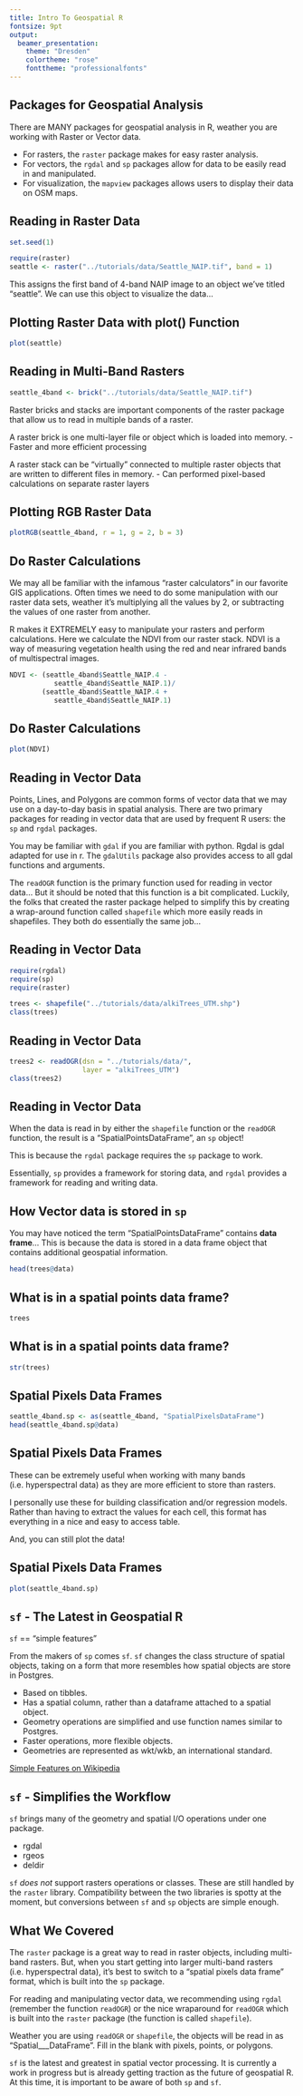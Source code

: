 ---
title: Intro To Geospatial R
fontsize: 9pt
output:
  beamer_presentation:
    theme: "Dresden"
    colortheme: "rose"
    fonttheme: "professionalfonts"
---

## Packages for Geospatial Analysis

There are MANY packages for geospatial analysis in R, weather you are working with Raster or Vector data. 

* For rasters, the `raster` package makes for easy raster analysis.
* For vectors, the `rgdal` and `sp` packages allow for data to be easily read in and manipulated.
* For visualization, the `mapview` packages allows users to display their data on OSM maps.

## Reading in Raster Data

```{r, include = F}

set.seed(1)

```

```{r, message=FALSE}

require(raster)
seattle <- raster("../tutorials/data/Seattle_NAIP.tif", band = 1)

```

This assigns the first band of 4-band NAIP image to an object we've titled "seattle". We can use this object to visualize the data...

## Plotting Raster Data with plot() Function

```{r}

plot(seattle)

```

## Reading in Multi-Band Rasters 

```{r}

seattle_4band <- brick("../tutorials/data/Seattle_NAIP.tif")

```

Raster bricks and stacks are important components of the raster package that allow us to read in multiple bands of a raster. 

A raster brick is one multi-layer file or object which is loaded into memory.
- Faster and more efficient processing

A raster stack can be "virtually" connected to multiple raster objects that are written to different files in memory.
- Can performed pixel-based calculations on separate raster layers 

## Plotting RGB Raster Data 

```{r}

plotRGB(seattle_4band, r = 1, g = 2, b = 3)

```

## Do Raster Calculations

We may all be familiar with the infamous "raster calculators" in our favorite GIS applications. Often times we need to do some manipulation with our raster data sets, weather it's multiplying all the values by 2, or subtracting the values of one raster from another. 

R makes it EXTREMELY easy to manipulate your rasters and perform calculations. Here we calculate the NDVI from our raster stack. NDVI is a way of measuring vegetation health using the red and near infrared bands of multispectral images.

```{r}

NDVI <- (seattle_4band$Seattle_NAIP.4 - 
           seattle_4band$Seattle_NAIP.1)/
        (seattle_4band$Seattle_NAIP.4 + 
           seattle_4band$Seattle_NAIP.1)

```

## Do Raster Calculations

```{r}

plot(NDVI)

```

## Reading in Vector Data

Points, Lines, and Polygons are common forms of vector data that we may use on a day-to-day basis in spatial analysis. There are two primary packages for reading in vector data that are used by frequent R users: the `sp` and `rgdal` packages.

You may be familiar with `gdal` if you are familiar with python. Rgdal is gdal adapted for use in r. The `gdalUtils` package also provides access to all gdal functions and arguments.

The `readOGR` function is the primary function used for reading in vector data... But it should be noted that this function is a bit complicated. Luckily, the folks that created the raster package helped to simplify this by creating a wrap-around function called `shapefile` which more easily reads in shapefiles. They both do essentially the same job...

## Reading in Vector Data

```{r, message=FALSE}

require(rgdal)
require(sp)
require(raster)

```

```{r}

trees <- shapefile("../tutorials/data/alkiTrees_UTM.shp")
class(trees)

```

## Reading in Vector Data

```{r}

trees2 <- readOGR(dsn = "../tutorials/data/",
                  layer = "alkiTrees_UTM")
class(trees2)

```

## Reading in Vector Data

When the data is read in by either the `shapefile` function or the `readOGR` function, the result is a "SpatialPointsDataFrame", an `sp` object! 

This is because the `rgdal` package requires the `sp` package to work. 

Essentially, `sp` provides a framework for storing data, and `rgdal` provides a framework for reading and writing data.

## How Vector data is stored in `sp`

You may have noticed the term "SpatialPointsDataFrame" contains **data frame**... 
This is because the data is stored in a data frame object that contains additional geospatial information. 

```{r}

head(trees@data)

```

## What is in a spatial points data frame?

```{r}

trees

```

## What is in a spatial points data frame?

```{r}

str(trees)

```

## Spatial Pixels Data Frames

```{r}

seattle_4band.sp <- as(seattle_4band, "SpatialPixelsDataFrame")
head(seattle_4band.sp@data)

```

## Spatial Pixels Data Frames

These can be extremely useful when working with many bands (i.e. hyperspectral data) as they are more efficient to store than rasters. 

I personally use these for building classification and/or regression models. Rather than having to extract the values for each cell, this format has everything in a nice and easy to access table.

And, you can still plot the data!

## Spatial Pixels Data Frames

```{r}

plot(seattle_4band.sp)

```

## `sf` - The Latest in Geospatial R

`sf` == "simple features"

From the makers of `sp` comes `sf`. `sf` changes the class structure of spatial objects, taking on a form that more resembles how spatial objects are store in Postgres. 

* Based on tibbles.
* Has a spatial column, rather than a dataframe attached to a spatial object.
* Geometry operations are simplified and use function names similar to Postgres.
* Faster operations, more flexible objects.
* Geometries are represented as wkt/wkb, an international standard.

[Simple Features on Wikipedia](https://en.wikipedia.org/wiki/Simple_Features])

## `sf` - Simplifies the Workflow

`sf` brings many of the geometry and spatial I/O operations under one package. 

* rgdal
* rgeos
* deldir

`sf` *does not* support rasters operations or classes. These are still handled by the `raster` library. Compatibility between the two libraries is spotty at the moment, but conversions between `sf` and `sp` objects are simple enough.

## What We Covered

The `raster` package is a great way to read in raster objects, including multi-band rasters. But, when you start getting into larger multi-band rasters (i.e. hyperspectral data), it's best to switch to a "spatial pixels data frame" format, which is built into the `sp` package.

For reading and manipulating vector data, we recommending using `rgdal` (remember the function `readOGR`) or the nice wraparound for `readOGR` which is built into the `raster` package (the function is called `shapefile`).

Weather you are using `readOGR` or `shapefile`, the objects will be read in as "Spatial___DataFrame". Fill in the blank with pixels, points, or polygons. 

`sf` is the latest and greatest in spatial vector processing. It is currently a work in progress but is already getting traction as the future of geospatial R. At this time, it is important to be aware of both `sp` and `sf`.
